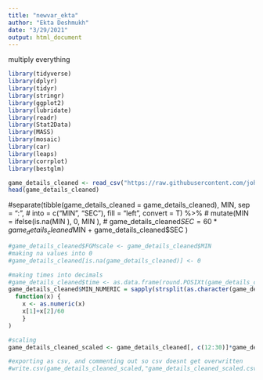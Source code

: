 ```yaml
---
title: "newvar_ekta"
author: "Ekta Deshmukh"
date: "3/29/2021"
output: html_document
---
```


multiply everything 

```r
library(tidyverse)
library(dplyr)
library(tidyr)
library(stringr)
library(ggplot2)
library(lubridate)
library(readr)
library(Stat2Data)
library(MASS)
library(mosaic)
library(car)
library(leaps)
library(corrplot)
library(bestglm)
```

```r
game_details_cleaned <- read_csv("https://raw.githubusercontent.com/john-lickteig/playoff2/master/game_details_cleaned.csv")
head(game_details_cleaned)
```

#separate(tibble(game_details_cleaned = game_details_cleaned), MIN, sep = ":",
#         into = c("MIN", "SEC"), fill = "left", convert = T) %>%
#  mutate(MIN = ifelse(is.na(MIN ), 0, MIN ),
#        game_details_cleaned$SEC = 60 * game_details_cleaned$MIN  + game_details_cleaned$SEC )

```r
#game_details_cleaned$FGMscale <- game_details_cleaned$MIN 
#making na values into 0
#game_details_cleaned[is.na(game_details_cleaned)] <- 0

#making times into decimals
#game_details_cleaned$time <- as.data.frame(round.POSIXt(game_details_cleaned$MIN))
game_details_cleaned$MIN_NUMERIC = sapply(strsplit(as.character(game_details_cleaned$MIN),":"),
  function(x) {
    x <- as.numeric(x)
    x[1]+x[2]/60
    }
)

#scaling
game_details_cleaned_scaled <- game_details_cleaned[, c(12:30)]*game_details_cleaned$MIN_NUMERIC

#exporting as csv, and commenting out so csv doesnt get overwritten
#write.csv(game_details_cleaned_scaled,"game_details_cleaned_scaled.csv", row.names = FALSE)
```

